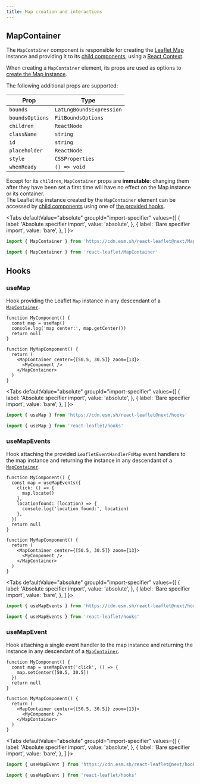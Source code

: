 ```yaml
---
title: Map creation and interactions
---
```



## MapContainer

The `MapContainer` component is responsible for creating the [Leaflet Map](https://leafletjs.com/reference.html#map) instance and providing it to its [child components](api-components.mdx), using a [React Context](https://reactjs.org/docs/context.html).

When creating a `MapContainer` element, its props are used as options to [create the Map instance](https://leafletjs.com/reference.html#map-l-map).

The following additional props are supported:

| Prop            | Type                     |
| --------------- | ------------------------ |
| `bounds`        | `LatLngBoundsExpression` |
| `boundsOptions` | `FitBoundsOptions`       |
| `children`      | `ReactNode`              |
| `className`     | `string`                 |
| `id`            | `string`                 |
| `placeholder`   | `ReactNode`              |
| `style`         | `CSSProperties`          |
| `whenReady`     | `() => void`             |

Except for its `children`, `MapContainer` props are **immutable**: changing them after they have been set a first time will have no effect on the Map instance or its container.  
The Leaflet `Map` instance created by the `MapContainer` element can be accessed by [child components](api-components.mdx) using one of [the provided hooks](#hooks).

<Tabs
  defaultValue="absolute"
  groupId="import-specifier"
  values={[
    { label: 'Absolute specifier import', value: 'absolute', },
    { label: 'Bare specifier import', value: 'bare', },
  ]
}>
<TabItem value="absolute">

```js
import { MapContainer } from 'https://cdn.esm.sh/react-leaflet@next/MapContainer'
```

</TabItem>
<TabItem value="bare">

```js
import { MapContainer } from 'react-leaflet/MapContainer'
```

</TabItem>
</Tabs>

## Hooks

### useMap

Hook providing the Leaflet `Map` instance in any descendant of a [`MapContainer`](#mapcontainer).

```tsx
function MyComponent() {
  const map = useMap()
  console.log('map center:', map.getCenter())
  return null
}

function MyMapComponent() {
  return (
    <MapContainer center={[50.5, 30.5]} zoom={13}>
      <MyComponent />
    </MapContainer>
  )
}
```

<Tabs
  defaultValue="absolute"
  groupId="import-specifier"
  values={[
    { label: 'Absolute specifier import', value: 'absolute', },
    { label: 'Bare specifier import', value: 'bare', },
  ]
}>
<TabItem value="absolute">

```js
import { useMap } from 'https://cdn.esm.sh/react-leaflet@next/hooks'
```

</TabItem>
<TabItem value="bare">

```js
import { useMap } from 'react-leaflet/hooks'
```

</TabItem>
</Tabs>

### useMapEvents

Hook attaching the provided `LeafletEventHandlerFnMap` event handlers to the map instance and returning the instance in any descendant of a [`MapContainer`](#mapcontainer).

```tsx
function MyComponent() {
  const map = useMapEvents({
    click: () => {
      map.locate()
    },
    locationfound: (location) => {
      console.log('location found:', location)
    },
  })
  return null
}

function MyMapComponent() {
  return (
    <MapContainer center={[50.5, 30.5]} zoom={13}>
      <MyComponent />
    </MapContainer>
  )
}
```

<Tabs
  defaultValue="absolute"
  groupId="import-specifier"
  values={[
    { label: 'Absolute specifier import', value: 'absolute', },
    { label: 'Bare specifier import', value: 'bare', },
  ]
}>
<TabItem value="absolute">

```js
import { useMapEvents } from 'https://cdn.esm.sh/react-leaflet@next/hooks'
```

</TabItem>
<TabItem value="bare">

```js
import { useMapEvents } from 'react-leaflet/hooks'
```

</TabItem>
</Tabs>

### useMapEvent

Hook attaching a single event handler to the map instance and returning the instance in any descendant of a [`MapContainer`](#mapcontainer).

```tsx
function MyComponent() {
  const map = useMapEvent('click', () => {
    map.setCenter([50.5, 30.5])
  })
  return null
}

function MyMapComponent() {
  return (
    <MapContainer center={[50.5, 30.5]} zoom={13}>
      <MyComponent />
    </MapContainer>
  )
}
```

<Tabs
  defaultValue="absolute"
  groupId="import-specifier"
  values={[
    { label: 'Absolute specifier import', value: 'absolute', },
    { label: 'Bare specifier import', value: 'bare', },
  ]
}>
<TabItem value="absolute">

```js
import { useMapEvent } from 'https://cdn.esm.sh/react-leaflet@next/hooks'
```

</TabItem>
<TabItem value="bare">

```js
import { useMapEvent } from 'react-leaflet/hooks'
```

</TabItem>
</Tabs>
